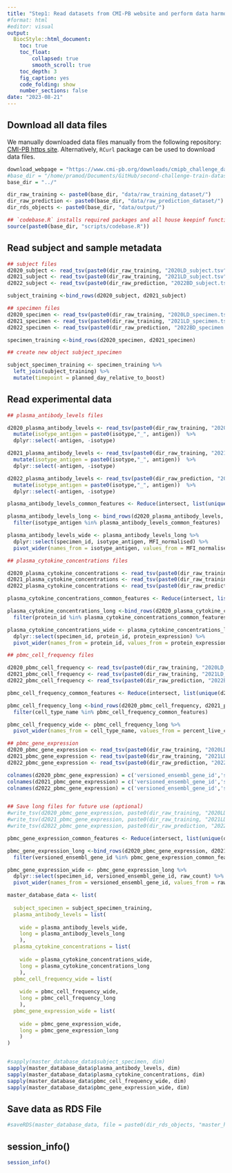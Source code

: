 ```yaml
---
title: "Step1: Read datasets from CMI-PB website and perform data harmoniation"
#format: html
#editor: visual
output:
  BiocStyle::html_document:
    toc: true
    toc_float:
        collapsed: true
        smooth_scroll: true
    toc_depth: 3
    fig_caption: yes
    code_folding: show
    number_sections: false
date: "2023-08-21"
---
```


## Download all data files

We manually downloaded data files manually from the following repository: [CMI-PB https site](https://www.cmi-pb.org/downloads/cmipb_challenge_datasets/current/2nd_challenge/raw_datasets/). Alternatively, `RCurl` package can be used to download data files.

```r

download_webpage = "https://www.cmi-pb.org/downloads/cmipb_challenge_datasets/current/2nd_challenge/raw_datasets/training_data/"
#base_dir = "/home/pramod/Documents/GitHub/second-challenge-train-dataset-preparation/"
base_dir = "../"

dir_raw_training <- paste0(base_dir, "data/raw_training_dataset/")
dir_raw_prediction <- paste0(base_dir, "data/raw_prediction_dataset/")
dir_rds_objects <- paste0(base_dir, "data/output/")

## `codebase.R` installs required packages and all house keepinf functions
source(paste0(base_dir, "scripts/codebase.R"))


```

## Read subject and sample metadata

```r
## subject files
d2020_subject <- read_tsv(paste0(dir_raw_training, "2020LD_subject.tsv"))
d2021_subject <- read_tsv(paste0(dir_raw_training, "2021LD_subject.tsv"))
d2022_subject <- read_tsv(paste0(dir_raw_prediction, "2022BD_subject.tsv"))

subject_training <-bind_rows(d2020_subject, d2021_subject)

## specimen files
d2020_specimen <- read_tsv(paste0(dir_raw_training, "2020LD_specimen.tsv"))
d2021_specimen <- read_tsv(paste0(dir_raw_training, "2021LD_specimen.tsv"))
d2022_specimen <- read_tsv(paste0(dir_raw_prediction, "2022BD_specimen.tsv"))

specimen_training <-bind_rows(d2020_specimen, d2021_specimen)

## create new object subject_specimen

subject_specimen_training <- specimen_training %>%
  left_join(subject_training) %>%
  mutate(timepoint = planned_day_relative_to_boost)

```

## Read experimental data

```r
## plasma_antibody_levels files

d2020_plasma_antibody_levels <- read_tsv(paste0(dir_raw_training, "2020LD_plasma_ab_titer.tsv")) %>%
  mutate(isotype_antigen = paste0(isotype,"_", antigen))  %>%
  dplyr::select(-antigen, -isotype)

d2021_plasma_antibody_levels <- read_tsv(paste0(dir_raw_training, "2021LD_plasma_ab_titer.tsv")) %>%
  mutate(isotype_antigen = paste0(isotype,"_", antigen))  %>%
  dplyr::select(-antigen, -isotype)

d2022_plasma_antibody_levels <- read_tsv(paste0(dir_raw_prediction, "2022BD_plasma_ab_titer.tsv")) %>%
  mutate(isotype_antigen = paste0(isotype,"_", antigen))  %>%
  dplyr::select(-antigen, -isotype)

plasma_antibody_levels_common_features <- Reduce(intersect, list(unique(d2020_plasma_antibody_levels$isotype_antigen), unique(d2021_plasma_antibody_levels$isotype_antigen), unique(d2022_plasma_antibody_levels$isotype_antigen))) 

plasma_antibody_levels_long <- bind_rows(d2020_plasma_antibody_levels, d2021_plasma_antibody_levels) %>%
  filter(isotype_antigen %in% plasma_antibody_levels_common_features)

plasma_antibody_levels_wide <- plasma_antibody_levels_long %>%
  dplyr::select(specimen_id, isotype_antigen, MFI_normalised) %>%
  pivot_wider(names_from = isotype_antigen, values_from = MFI_normalised)

```

```r
## plasma_cytokine_concentrations files

d2020_plasma_cytokine_concentrations <- read_tsv(paste0(dir_raw_training, "2020LD_plasma_cytokine_concentration.tsv"))
d2021_plasma_cytokine_concentrations <- read_tsv(paste0(dir_raw_training, "2021LD_plasma_cytokine_concentration.tsv"))
d2022_plasma_cytokine_concentrations <- read_tsv(paste0(dir_raw_prediction, "2022BD_plasma_cytokine_concentration.tsv"))

plasma_cytokine_concentrations_common_features <- Reduce(intersect, list(unique(d2020_plasma_cytokine_concentrations$protein_id), unique(d2021_plasma_cytokine_concentrations$protein_id), unique(d2022_plasma_cytokine_concentrations$protein_id))) 

plasma_cytokine_concentrations_long <-bind_rows(d2020_plasma_cytokine_concentrations, d2021_plasma_cytokine_concentrations) %>%
  filter(protein_id %in% plasma_cytokine_concentrations_common_features)

plasma_cytokine_concentrations_wide <- plasma_cytokine_concentrations_long %>%
  dplyr::select(specimen_id, protein_id, protein_expression) %>%
  pivot_wider(names_from = protein_id, values_from = protein_expression)

## pbmc_cell_frequency files

d2020_pbmc_cell_frequency <- read_tsv(paste0(dir_raw_training, "2020LD_pbmc_cell_frequency.tsv"))
d2021_pbmc_cell_frequency <- read_tsv(paste0(dir_raw_training, "2021LD_pbmc_cell_frequency.tsv"))
d2022_pbmc_cell_frequency <- read_tsv(paste0(dir_raw_prediction, "2022BD_pbmc_cell_frequency.tsv"))

pbmc_cell_frequency_common_features <- Reduce(intersect, list(unique(d2020_pbmc_cell_frequency$cell_type_name), unique(d2021_pbmc_cell_frequency$cell_type_name), unique(d2022_pbmc_cell_frequency$cell_type_name))) 

pbmc_cell_frequency_long <-bind_rows(d2020_pbmc_cell_frequency, d2021_pbmc_cell_frequency) %>%
  filter(cell_type_name %in% pbmc_cell_frequency_common_features)

pbmc_cell_frequency_wide <- pbmc_cell_frequency_long %>%
  pivot_wider(names_from = cell_type_name, values_from = percent_live_cell)

```

```r
## pbmc_gene_expression
d2020_pbmc_gene_expression <- read_tsv(paste0(dir_raw_training, "2020LD_pbmc_gene_expression.tsv"))
d2021_pbmc_gene_expression <- read_tsv(paste0(dir_raw_training, "2021LD_pbmc_gene_expression.tsv"))
d2022_pbmc_gene_expression <- read_tsv(paste0(dir_raw_prediction, "2022BD_pbmc_gene_expression.tsv"))

colnames(d2020_pbmc_gene_expression) = c('versioned_ensembl_gene_id','specimen_id','tpm','raw_count')
colnames(d2021_pbmc_gene_expression) = c('versioned_ensembl_gene_id','specimen_id','tpm','raw_count')
colnames(d2022_pbmc_gene_expression) = c('versioned_ensembl_gene_id','specimen_id','tpm','raw_count')


## Save long files for future use (optional)
#write_tsv(d2020_pbmc_gene_expression, paste0(dir_raw_training, "2020LD_pbmc_gene_expression_1.tsv"))
#write_tsv(d2021_pbmc_gene_expression, paste0(dir_raw_training, "2021LD_pbmc_gene_expression_1.tsv"))
#write_tsv(d2022_pbmc_gene_expression, paste0(dir_raw_prediction, "2022BD_pbmc_gene_expression_1.tsv"))

pbmc_gene_expression_common_features <- Reduce(intersect, list(unique(d2020_pbmc_gene_expression$versioned_ensembl_gene_id), unique(d2021_pbmc_gene_expression$versioned_ensembl_gene_id), unique(d2022_pbmc_gene_expression$versioned_ensembl_gene_id))) 

pbmc_gene_expression_long <-bind_rows(d2020_pbmc_gene_expression, d2021_pbmc_gene_expression) %>%
  filter(versioned_ensembl_gene_id %in% pbmc_gene_expression_common_features)

pbmc_gene_expression_wide <- pbmc_gene_expression_long %>%
  dplyr::select(specimen_id, versioned_ensembl_gene_id, raw_count) %>%
  pivot_wider(names_from = versioned_ensembl_gene_id, values_from = raw_count)

```

```r
master_database_data <- list(
  
  subject_specimen = subject_specimen_training,
  plasma_antibody_levels = list(
    
    wide = plasma_antibody_levels_wide,
    long = plasma_antibody_levels_long
    ),
  plasma_cytokine_concentrations = list(
    
    wide = plasma_cytokine_concentrations_wide,
    long = plasma_cytokine_concentrations_long
    ),
  pbmc_cell_frequency_wide = list(
    
    wide = pbmc_cell_frequency_wide,
    long = pbmc_cell_frequency_long
    ),
  pbmc_gene_expression_wide = list(
    
    wide = pbmc_gene_expression_wide,
    long = pbmc_gene_expression_long
    )
)


#sapply(master_database_data$subject_specimen, dim)
sapply(master_database_data$plasma_antibody_levels, dim)
sapply(master_database_data$plasma_cytokine_concentrations, dim)
sapply(master_database_data$pbmc_cell_frequency_wide, dim)
sapply(master_database_data$pbmc_gene_expression_wide, dim)
```

## Save data as RDS File
```r
#saveRDS(master_database_data, file = paste0(dir_rds_objects, "master_harmonized_training_data.RDS"))
```

## session_info()
```r
session_info()
```

